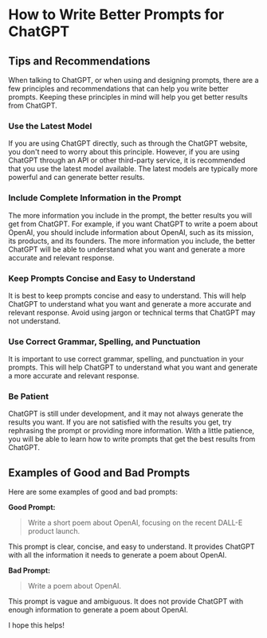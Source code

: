 # How to Write Better Prompts for ChatGPT

## Tips and Recommendations

When talking to ChatGPT, or when using and designing prompts, there are a few principles and recommendations that can help you write better prompts. Keeping these principles in mind will help you get better results from ChatGPT.

### Use the Latest Model

If you are using ChatGPT directly, such as through the ChatGPT website, you don't need to worry about this principle. However, if you are using ChatGPT through an API or other third-party service, it is recommended that you use the latest model available. The latest models are typically more powerful and can generate better results.

### Include Complete Information in the Prompt

The more information you include in the prompt, the better results you will get from ChatGPT. For example, if you want ChatGPT to write a poem about OpenAI, you should include information about OpenAI, such as its mission, its products, and its founders. The more information you include, the better ChatGPT will be able to understand what you want and generate a more accurate and relevant response.

### Keep Prompts Concise and Easy to Understand

It is best to keep prompts concise and easy to understand. This will help ChatGPT to understand what you want and generate a more accurate and relevant response. Avoid using jargon or technical terms that ChatGPT may not understand.

### Use Correct Grammar, Spelling, and Punctuation

It is important to use correct grammar, spelling, and punctuation in your prompts. This will help ChatGPT to understand what you want and generate a more accurate and relevant response.

### Be Patient

ChatGPT is still under development, and it may not always generate the results you want. If you are not satisfied with the results you get, try rephrasing the prompt or providing more information. With a little patience, you will be able to learn how to write prompts that get the best results from ChatGPT.

## Examples of Good and Bad Prompts

Here are some examples of good and bad prompts:

**Good Prompt:**

> Write a short poem about OpenAI, focusing on the recent DALL-E product launch.

This prompt is clear, concise, and easy to understand. It provides ChatGPT with all the information it needs to generate a poem about OpenAI.

**Bad Prompt:**

> Write a poem about OpenAI.

This prompt is vague and ambiguous. It does not provide ChatGPT with enough information to generate a poem about OpenAI.

I hope this helps!
